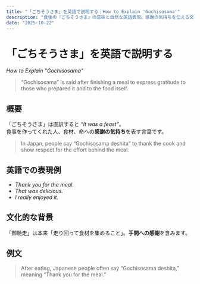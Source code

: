 ```yaml
---
title: "「ごちそうさま」を英語で説明する｜How to Explain 'Gochisosama'"
description: "食後の『ごちそうさま』の意味と自然な英語表現。感謝の気持ちを伝える文化背景も紹介。"
date: "2025-10-22"
---
```



<ArticleLayout title={frontmatter.title} description={frontmatter.description} date={frontmatter.date}>

# 「ごちそうさま」を英語で説明する  
*How to Explain "Gochisosama"*

> “Gochisosama” is said after finishing a meal to express gratitude to those who prepared it and to the food itself.

## 概要
「ごちそうさま」は直訳すると *“It was a feast”*。  
食事を作ってくれた人、食材、命への**感謝の気持ち**を表す言葉です。

> In Japan, people say “Gochisosama deshita” to thank the cook and show respect for the effort behind the meal.

## 英語での表現例
- *Thank you for the meal.*  
- *That was delicious.*  
- *I really enjoyed it.*  

## 文化的な背景
「御馳走」は本来「走り回って食材を集めること」。**手間への感謝**を含みます。

## 例文
> After eating, Japanese people often say “Gochisosama deshita,” meaning “Thank you for the meal.”

</ArticleLayout>
